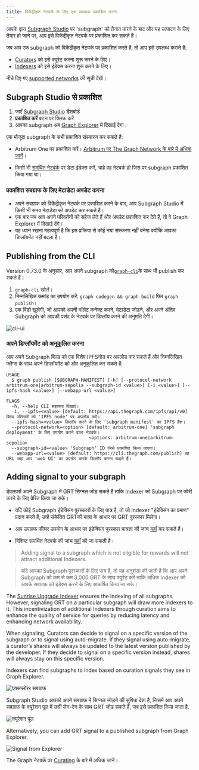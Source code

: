 ```yaml
---
title: विकेंद्रीकृत नेटवर्क के लिए एक सबग्राफ प्रकाशित करना
---
```


आपके द्वारा [Subgraph Studio](/deploying/deploying-a-subgraph-to-studio) पर 'subgraph' को तैनात करने के बाद और यह उत्पादन के लिए तैयार हो जाने पर, आप इसे विकेंद्रीकृत नेटवर्क पर प्रकाशित कर सकते हैं।

जब आप एक subgraph को विकेंद्रीकृत नेटवर्क पर प्रकाशित करते हैं, तो आप इसे उपलब्ध कराते हैं:

- [Curators](/network/curating) को इसे क्यूरेट करना शुरू करने के लिए।
- [Indexers](/network/indexing) को इसे इंडेक्स करना शुरू करने के लिए।

<VideoEmbed youtube="satdwdbvzAQ" />

नीचे दिए गए [supported networks](/developing/supported-networks) की सूची देखें।

## Subgraph Studio से प्रकाशित

1. जाएँ [Subgraph Studio](https://thegraph.com/studio/) डैशबोर्ड
2. **प्रकाशित करें** बटन पर क्लिक करें
3. आपका subgraph अब [Graph Explorer](https://thegraph.com/explorer/) में दिखाई देगा।

एक मौजूदा subgraph के सभी प्रकाशित संस्करण कर सकते हैं:

- Arbitrum One पर प्रकाशित करें। [Arbitrum पर The Graph Network के बारे में अधिक जानें](/arbitrum/arbitrum-faq)।

- किसी भी [समर्थित नेटवर्क](/developing/supported-networks) पर डेटा इंडेक्स करें, चाहे वह नेटवर्क हो जिस पर subgraph प्रकाशित किया गया था।

### प्रकाशित सबग्राफ के लिए मेटाडेटा अपडेट करना

- अपने सबग्राफ को विकेंद्रीकृत नेटवर्क पर प्रकाशित करने के बाद, आप Subgraph Studio में किसी भी समय मेटाडेटा को अपडेट कर सकते हैं।
- एक बार जब आप अपने परिवर्तनों को सहेज लेते हैं और अपडेट प्रकाशित कर देते हैं, तो वे Graph Explorer में दिखाई देंगे।
- यह ध्यान रखना महत्वपूर्ण है कि इस प्रक्रिया से कोई नया संस्करण नहीं बनेगा क्योंकि आपका डिप्लॉयमेंट नहीं बदला है।

## Publishing from the CLI

Version 0.73.0 के अनुसार, आप अपने subgraph को[` graph-cli `](https://github.com/graphprotocol/graph-tooling/tree/main/packages/cli)के साथ भी publish कर सकते हैं।

1. `graph-cli` खोलें।
2. निम्नलिखित कमांड का उपयोग करें: `graph codegen && graph build` फिर `graph publish`।
3. एक विंडो खुलेगी, जो आपको अपनी वॉलेट कनेक्ट करने, मेटाडेटा जोड़ने, और अपने अंतिम Subgraph को आपकी पसंद के नेटवर्क पर डिप्लॉय करने की अनुमति देगी।

![cli-ui](/img/cli-ui.png)

### अपने डिप्लॉयमेंट को अनुकूलित करना

आप अपने Subgraph बिल्ड को एक विशेष IPFSनोड पर अपलोड कर सकते हैं और निम्नलिखित फ्लैग्स के साथ अपने डिप्लॉयमेंट को और अनुकूलित कर सकते हैं:

```
USAGE
  $ graph publish [SUBGRAPH-MANIFEST] [-h] [--protocol-network arbitrum-one|arbitrum-sepolia --subgraph-id <value>] [-i <value>] [--ipfs-hash <value>] [--webapp-url <value>]

FLAGS
  -h, --help CLI सहायता दिखाएं।
  -i, --ipfs=<value> [default: https://api.thegraph.com/ipfs/api/v0] बिल्ड परिणामों को 'IPFS node' पर अपलोड करें।
  --ipfs-hash=<value> डिप्लॉय करने के लिए 'subgraph manifest' का IPFS हैश।
  --protocol-network=<option> [default: arbitrum-one] 'subgraph deployment' के लिए उपयोग करने वाला नेटवर्क।
                               <options: arbitrum-one|arbitrum-sepolia>
  --subgraph-id=<value> 'Subgraph' ID जिसे प्रकाशित किया जाएगा।
  --webapp-url=<value> [default: https://cli.thegraph.com/publish] वह URL जहां आप 'web UI' का उपयोग करके डिप्लॉय करना चाहते हैं।

```

## Adding signal to your subgraph

डेवलपर्स अपने Subgraph में GRT सिग्नल जोड़ सकते हैं ताकि Indexer को Subgraph पर क्वेरी करने के लिए प्रेरित किया जा सके।

- यदि कोई Subgraph इंडेक्सिंग पुरस्कारों के लिए पात्र है, तो जो Indexer "इंडेक्सिंग का प्रमाण" प्रदान करते हैं, उन्हें संकेतित GRTकी मात्रा के आधार पर GRT पुरस्कार मिलेगा।

- आप उपग्राफ फीचर उपयोग के आधार पर इंडेक्सिंग पुरस्कार पात्रता की जांच [यहाँ](https://github.com/graphprotocol/indexer/blob/main/docs/feature-support-matrix.md) कर सकते हैं।

- विशिष्ट समर्थित नेटवर्क की जांच [यहाँ](/developing/supported-networks) की जा सकती है।

> Adding signal to a subgraph which is not eligible for rewards will not attract additional Indexers.

> यदि आपका Subgraph पुरस्कारों के लिए पात्र है, तो यह अनुशंसा की जाती है कि आप अपने Subgraph को कम से कम 3,000 GRT के साथ क्यूरेट करें ताकि अधिक Indexer को आपके सबग्राफ़ को इंडेक्स करने के लिए आकर्षित किया जा सके।

The [Sunrise Upgrade Indexer](/sunrise/#what-is-the-upgrade-indexer) ensures the indexing of all subgraphs. However, signaling GRT on a particular subgraph will draw more indexers to it. This incentivization of additional Indexers through curation aims to enhance the quality of service for queries by reducing latency and enhancing network availability.

When signaling, Curators can decide to signal on a specific version of the subgraph or to signal using auto-migrate. If they signal using auto-migrate, a curator’s shares will always be updated to the latest version published by the developer. If they decide to signal on a specific version instead, shares will always stay on this specific version.

Indexers can find subgraphs to index based on curation signals they see in Graph Explorer.

![एक्सप्लोरर सबग्राफ](/img/explorer-subgraphs.png)

Subgraph Studio आपको अपने सबग्राफ़ में सिग्नल जोड़ने की सुविधा देता है, जिसमें आप अपने सबग्राफ़ के क्यूरेशन पूल में उसी लेन-देन के साथ GRT जोड़ सकते हैं, जब इसे प्रकाशित किया जाता है.

![क्यूरेशन पूल](/img/curate-own-subgraph-tx.png)

Alternatively, you can add GRT signal to a published subgraph from Graph Explorer.

![Signal from Explorer](/img/signal-from-explorer.png)

The Graph नेटवर्क पर [Curating](/network/curating/) के बारे में अधिक जानें।
